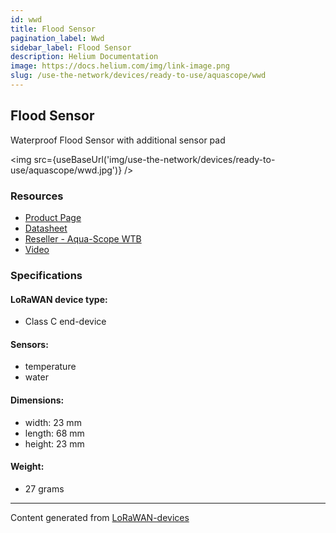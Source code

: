 ```yaml
---
id: wwd
title: Flood Sensor
pagination_label: Wwd
sidebar_label: Flood Sensor
description: Helium Documentation
image: https://docs.helium.com/img/link-image.png
slug: /use-the-network/devices/ready-to-use/aquascope/wwd
---
```



## Flood Sensor

Waterproof Flood Sensor with additional sensor pad

<img src={useBaseUrl('img/use-the-network/devices/ready-to-use/aquascope/wwd.jpg')} />

### Resources

- [Product Page](https://www.aqua-scope.com/flood-sensor.html)
- [Datasheet](https://www.aqua-scope.com/fileadmin/docs/WWDLWE_DataSheet.pdf)
- [Reseller - Aqua-Scope WTB](https://www.aqua-scope.com/buy.html)
- [Video](https://www.youtube.com/watch?v=SsR9Trlw3SU)

### Specifications

#### LoRaWAN device type:
- Class C end-device

#### Sensors:

- temperature
- water

#### Dimensions:

- width: 23 mm
- length: 68 mm
- height: 23 mm

#### Weight:

- 27 grams

---

Content generated from [LoRaWAN-devices](https://github.com/TheThingsNetwork/lorawan-devices)

